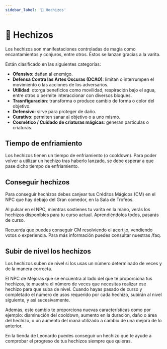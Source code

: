 ```yaml
---
sidebar_label: '📘 Hechizos'
---
```


# 📘 Hechizos

Los hechizos son manifestaciones controladas de magia como encantamientos y conjuros, entre otros. Éstos se lanzan gracias a la varita.

Están clasificado en las siguientes categorías:
- **Ofensivo**: dañan al enemigo.
- **Defensa Contra las Artes Oscuras (DCAO)**: limitan o interrumpen el movimiento o las acciones de los adversarios.
- **Utilidad**: otorga beneficios como movilidad, respiración bajo el agua, entre otros o permite interaccionar con diversos bloques.
- **Trasnfiguración**: transforma o produce cambio de forma o color del objetivo.
- **Defensivo**: sirve para proteger de daño.
- **Curativo**: permiten sanar al objetivo o a uno mismo.
- **Cosmético / Cuidado de criaturas mágicas**: generan partículas o criaturas.

## Tiempo de enfriamiento

Los hechizos tienen un tiempo de enfriamiento (o cooldown). Para poder volver a utilizar un hechizo tras haberlo lanzado, se debe esperar a que pase dicho tiempo de enfriamiento.

## Conseguir hechizos
Para conseguir hechizos debes canjear tus Créditos Mágicos (CM) en el NPC que hay debajo del Gran comedor, en la Sala de Trofeos.

Al pulsar en el NPC, mientras sostienes tu varita en la mano, verás los hechizos disponibles para tu curso actual. Aprendiéndolos todos, pasarás de curso.

Recuerda que puedes conseguir CM resolviendo el acertijo, vendiendo votos o experiencia. Para más información puedes consultar nuestras /faq.

## Subir de nivel los hechizos
Los hechizos suben de nivel si los usas un número determinado de veces y de la manera correcta.

El NPC de Mejoras que se encuentra al lado del que te proporciona tus hechizos, te muestra el número de veces que necesitas realizar ese hechizo para que suba de nivel. Cuando hayas pasado de curso y completado el número de usos requerido por cada hechizo, subirán al nivel siguiente, y asi sucesivamente.

Además, este cambio te proporciona nuevas características como por ejemplo: disminución del cooldown, aumento en la duración, daño o área del hechizo, o un aumento del maná utilizado a cambio de una mejora de lo anterior.

En la tienda de Leonardo puedes conseguir un hechizo que te ayude a comprobar el progreso de tus hechizos siempre que quieras.